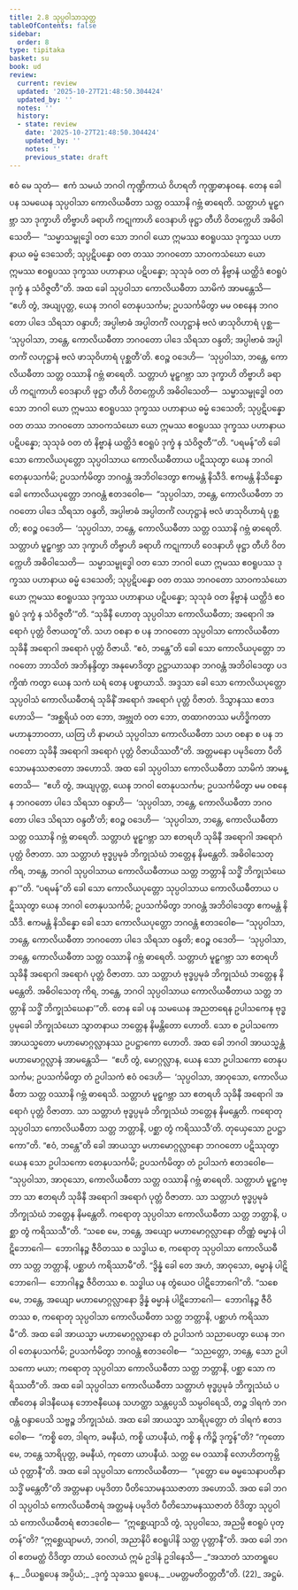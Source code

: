 ```yaml
---
title: 2.8 သုပ္ပဝါသာသုတ္တ
tableOfContents: false
sidebar:
  order: 8
type: tipitaka
basket: su
book: ud
review:
  current: review
  updated: '2025-10-27T21:48:50.304424'
  updated_by: ''
  notes: ''
  history:
  - state: review
    date: '2025-10-27T21:48:50.304424'
    updated_by: ''
    notes: ''
    previous_state: draft
---
```



<ReviewStatus review={frontmatter.review} showDetails={true} />

<HypothesisAnnotation frontmatter={frontmatter} />

<DynamicBreadcrumb />

<Division number="18" book="ud" e="ch" v="18" p="93">

<Paragraph number="116" book="ud">
ဧဝံ မေ သုတံ—  ဧကံ သမယံ ဘဂဝါ ကုဏ္ဍိကာယံ ဝိဟရတိ ကုဏ္ဍဓာနဝနေ. တေန ခေါ ပန သမယေန သုပ္ပဝါသာ ကောလိယဓီတာ သတ္တ ဝဿာနိ ဂဗ္ဘံ ဓာရေတိ. သတ္တာဟံ မူဠှဂဗ္ဘာ သာ ဒုက္ခာဟိ တိဗ္ဗာဟိ ခရာဟိ ကဋုကာဟိ ဝေဒနာဟိ ဖုဋ္ဌာ တီဟိ ဝိတက္ကေဟိ အဓိဝါသေတိ—  “သမ္မာသမ္ဗုဒ္ဓေါ ဝတ သော ဘဂဝါ ယော ဣမဿ ဧဝရူပဿ ဒုက္ခဿ ပဟာနာယ ဓမ္မံ ဒေသေတိ; သုပ္ပဋိပန္နော ဝတ တဿ ဘဂဝတော သာဝကသံဃော ယော ဣမဿ ဧဝရူပဿ ဒုက္ခဿ ပဟာနာယ ပဋိပန္နော; သုသုခံ ဝတ တံ နိဗ္ဗာနံ ယတ္ထိဒံ ဧဝရူပံ ဒုက္ခံ န သံဝိဇ္ဇတီ”တိ.
</Paragraph>

<Paragraph number="117" book="ud">
အထ ခေါ သုပ္ပဝါသာ ကောလိယဓီတာ သာမိကံ အာမန္တေသိ—  “ဧဟိ တွံ, အယျပုတ္တ, ယေန ဘဂဝါ တေနုပသင်္ကမ; ဥပသင်္ကမိတွာ မမ ဝစနေန ဘဂဝတော ပါဒေ သိရသာ ဝန္ဒာဟိ; အပ္ပါဗာဓံ အပ္ပါတင်္ကံ လဟုဋ္ဌာနံ ဗလံ ဖာသုဝိဟာရံ ပုစ္ဆ—  ‘သုပ္ပဝါသာ, ဘန္တေ, ကောလိယဓီတာ ဘဂဝတော ပါဒေ သိရသာ ဝန္ဒတိ; အပ္ပါဗာဓံ အပ္ပါတင်္ကံ လဟုဋ္ဌာနံ ဗလံ ဖာသုဝိဟာရံ ပုစ္ဆတီ’တိ. ဧဝဉ္စ ဝဒေဟိ—  ‘သုပ္ပဝါသာ, ဘန္တေ, ကောလိယဓီတာ သတ္တ ဝဿာနိ ဂဗ္ဘံ ဓာရေတိ. သတ္တာဟံ မူဠှဂဗ္ဘာ သာ ဒုက္ခာဟိ တိဗ္ဗာဟိ ခရာဟိ ကဋုကာဟိ ဝေဒနာဟိ ဖုဋ္ဌာ တီဟိ ဝိတက္ကေဟိ အဓိဝါသေတိ—  သမ္မာသမ္ဗုဒ္ဓေါ ဝတ သော ဘဂဝါ ယော ဣမဿ ဧဝရူပဿ ဒုက္ခဿ ပဟာနာယ ဓမ္မံ ဒေသေတိ; သုပ္ပဋိပန္နော ဝတ တဿ ဘဂဝတော သာဝကသံဃော ယော ဣမဿ ဧဝရူပဿ ဒုက္ခဿ ပဟာနာယ ပဋိပန္နော; သုသုခံ ဝတ တံ နိဗ္ဗာနံ ယတ္ထိဒံ ဧဝရူပံ ဒုက္ခံ န သံဝိဇ္ဇတီ’”တိ.
</Paragraph>

<Paragraph number="118" book="ud">
“ပရမန်”တိ ခေါ သော ကောလိယပုတ္တော သုပ္ပဝါသာယ ကောလိယဓီတာယ ပဋိဿုတွာ ယေန ဘဂဝါ တေနုပသင်္ကမိ; ဥပသင်္ကမိတွာ ဘဂဝန္တံ အဘိဝါဒေတွာ ဧကမန္တံ နိသီဒိ. ဧကမန္တံ နိသိန္နော ခေါ ကောလိယပုတ္တော ဘဂဝန္တံ ဧတဒဝေါစ—  “သုပ္ပဝါသာ, ဘန္တေ, ကောလိယဓီတာ ဘဂဝတော ပါဒေ သိရသာ ဝန္ဒတိ, အပ္ပါဗာဓံ အပ္ပါတင်္ကံ လဟုဋ္ဌာနံ ဗလံ ဖာသုဝိဟာရံ ပုစ္ဆတိ; ဧဝဉ္စ ဝဒေတိ—  ‘သုပ္ပဝါသာ, ဘန္တေ, ကောလိယဓီတာ သတ္တ ဝဿာနိ ဂဗ္ဘံ ဓာရေတိ. သတ္တာဟံ မူဠှဂဗ္ဘာ သာ ဒုက္ခာဟိ တိဗ္ဗာဟိ ခရာဟိ ကဋုကာဟိ ဝေဒနာဟိ ဖုဋ္ဌာ တီဟိ ဝိတက္ကေဟိ အဓိဝါသေတိ—  သမ္မာသမ္ဗုဒ္ဓေါ ဝတ သော ဘဂဝါ ယော ဣမဿ ဧဝရူပဿ ဒုက္ခဿ ပဟာနာယ ဓမ္မံ ဒေသေတိ; သုပ္ပဋိပန္နော ဝတ တဿ ဘဂဝတော သာဝကသံဃော ယော ဣမဿ ဧဝရူပဿ ဒုက္ခဿ ပဟာနာယ ပဋိပန္နော; သုသုခံ ဝတ နိဗ္ဗာနံ ယတ္ထိဒံ ဧဝရူပံ ဒုက္ခံ န သံဝိဇ္ဇတီ’”တိ.
</Paragraph>

<Paragraph number="119" book="ud">
“သုခိနီ ဟောတု သုပ္ပဝါသာ ကောလိယဓီတာ; အရောဂါ အရောဂံ ပုတ္တံ ဝိဇာယတူ”တိ. သဟ ဝစနာ စ ပန ဘဂဝတော သုပ္ပဝါသာ ကောလိယဓီတာ သုခိနီ အရောဂါ အရောဂံ ပုတ္တံ ဝိဇာယိ.
</Paragraph>

<Paragraph number="120" book="ud">
“ဧဝံ, ဘန္တေ”တိ ခေါ သော ကောလိယပုတ္တော ဘဂဝတော ဘာသိတံ အဘိနန္ဒိတွာ အနုမောဒိတွာ ဥဋ္ဌာယာသနာ ဘဂဝန္တံ အဘိဝါဒေတွာ ပဒက္ခိဏံ ကတွာ ယေန သကံ ဃရံ တေန ပစ္စာယာသိ. အဒ္ဒသာ ခေါ သော ကောလိယပုတ္တော သုပ္ပဝါသံ ကောလိယဓီတရံ သုခိနိံ အရောဂံ အရောဂံ ပုတ္တံ ဝိဇာတံ. ဒိသွာနဿ ဧတဒဟောသိ—  “အစ္ဆရိယံ ဝတ ဘော, အဗ္ဘုတံ ဝတ ဘော, တထာဂတဿ မဟိဒ္ဓိကတာ မဟာနုဘာဝတာ, ယတြ ဟိ နာမာယံ သုပ္ပဝါသာ ကောလိယဓီတာ သဟ ဝစနာ စ ပန ဘဂဝတော သုခိနီ အရောဂါ အရောဂံ ပုတ္တံ ဝိဇာယိဿတီ”တိ. အတ္တမနော ပမုဒိတော ပီတိသောမနဿဇာတော အဟောသိ.
</Paragraph>

<Paragraph number="121" book="ud">
အထ ခေါ သုပ္ပဝါသာ ကောလိယဓီတာ သာမိကံ အာမန္တေသိ—  “ဧဟိ တွံ, အယျပုတ္တ, ယေန ဘဂဝါ တေနုပသင်္ကမ; ဥပသင်္ကမိတွာ မမ ဝစနေန ဘဂဝတော ပါဒေ သိရသာ ဝန္ဒာဟိ—  ‘သုပ္ပဝါသာ, ဘန္တေ, ကောလိယဓီတာ ဘဂဝတော ပါဒေ သိရသာ ဝန္ဒတီ’တိ; ဧဝဉ္စ ဝဒေဟိ—  ‘သုပ္ပဝါသာ, ဘန္တေ, ကောလိယဓီတာ သတ္တ ဝဿာနိ ဂဗ္ဘံ ဓာရေတိ. သတ္တာဟံ မူဠှဂဗ္ဘာ သာ ဧတရဟိ သုခိနီ အရောဂါ အရောဂံ ပုတ္တံ ဝိဇာတာ. သာ သတ္တာဟံ ဗုဒ္ဓပ္ပမုခံ ဘိက္ခုသံဃံ ဘတ္တေန နိမန္တေတိ. အဓိဝါသေတု ကိရ, ဘန္တေ, ဘဂဝါ သုပ္ပဝါသာယ ကောလိယဓီတာယ သတ္တ ဘတ္တာနိ သဒ္ဓိံ ဘိက္ခုသံဃေနာ’”တိ.
</Paragraph>

<Paragraph number="122" book="ud">
“ပရမန်”တိ ခေါ သော ကောလိယပုတ္တော သုပ္ပဝါသာယ ကောလိယဓီတာယ ပဋိဿုတွာ ယေန ဘဂဝါ တေနုပသင်္ကမိ; ဥပသင်္ကမိတွာ ဘဂဝန္တံ အဘိဝါဒေတွာ ဧကမန္တံ နိသီဒိ. ဧကမန္တံ နိသိန္နော ခေါ သော ကောလိယပုတ္တော ဘဂဝန္တံ ဧတဒဝေါစ—
</Paragraph>

<Paragraph number="123" book="ud">
“သုပ္ပဝါသာ, ဘန္တေ, ကောလိယဓီတာ ဘဂဝတော ပါဒေ သိရသာ ဝန္ဒတိ; ဧဝဉ္စ ဝဒေတိ—  ‘သုပ္ပဝါသာ, ဘန္တေ, ကောလိယဓီတာ သတ္တ ဝဿာနိ ဂဗ္ဘံ ဓာရေတိ. သတ္တာဟံ မူဠှဂဗ္ဘာ သာ ဧတရဟိ သုခိနီ အရောဂါ အရောဂံ ပုတ္တံ ဝိဇာတာ. သာ သတ္တာဟံ ဗုဒ္ဓပ္ပမုခံ ဘိက္ခုသံဃံ ဘတ္တေန နိမန္တေတိ. အဓိဝါသေတု ကိရ, ဘန္တေ, ဘဂဝါ သုပ္ပဝါသာယ ကောလိယဓီတာယ သတ္တ ဘတ္တာနိ သဒ္ဓိံ ဘိက္ခုသံဃေနာ’”တိ.
</Paragraph>

<Paragraph number="124" book="ud">
တေန ခေါ ပန သမယေန အညတရေန ဥပါသကေန ဗုဒ္ဓပ္ပမုခေါ ဘိက္ခုသံဃော သွာတနာယ ဘတ္တေန နိမန္တိတော ဟောတိ. သော စ ဥပါသကော အာယသ္မတော မဟာမောဂ္ဂလ္လာနဿ ဥပဋ္ဌာကော ဟောတိ. အထ ခေါ ဘဂဝါ အာယသ္မန္တံ မဟာမောဂ္ဂလ္လာနံ အာမန္တေသိ—  “ဧဟိ တွံ, မောဂ္ဂလ္လာန, ယေန သော ဥပါသကော တေနုပသင်္ကမ; ဥပသင်္ကမိတွာ တံ ဥပါသကံ ဧဝံ ဝဒေဟိ—  ‘သုပ္ပဝါသာ, အာဝုသော, ကောလိယဓီတာ သတ္တ ဝဿာနိ ဂဗ္ဘံ ဓာရေသိ. သတ္တာဟံ မူဠှဂဗ္ဘာ သာ ဧတရဟိ သုခိနီ အရောဂါ အရောဂံ ပုတ္တံ ဝိဇာတာ. သာ သတ္တာဟံ ဗုဒ္ဓပ္ပမုခံ ဘိက္ခုသံဃံ ဘတ္တေန နိမန္တေတိ. ကရောတု သုပ္ပဝါသာ ကောလိယဓီတာ သတ္တ ဘတ္တာနိ, ပစ္ဆာ တွံ ကရိဿသီ’တိ. တုယှေသော ဥပဋ္ဌာကော”တိ.
</Paragraph>

<Paragraph number="125" book="ud">
“ဧဝံ, ဘန္တေ”တိ ခေါ အာယသ္မာ မဟာမောဂ္ဂလ္လာနော ဘဂဝတော ပဋိဿုတွာ ယေန သော ဥပါသကော တေနုပသင်္ကမိ; ဥပသင်္ကမိတွာ တံ ဥပါသကံ ဧတဒဝေါစ—  “သုပ္ပဝါသာ, အာဝုသော, ကောလိယဓီတာ သတ္တ ဝဿာနိ ဂဗ္ဘံ ဓာရေတိ. သတ္တာဟံ မူဠှဂဗ္ဘာ သာ ဧတရဟိ သုခိနီ အရောဂါ အရောဂံ ပုတ္တံ ဝိဇာတာ. သာ သတ္တာဟံ ဗုဒ္ဓပ္ပမုခံ ဘိက္ခုသံဃံ ဘတ္တေန နိမန္တေတိ. ကရောတု သုပ္ပဝါသာ ကောလိယဓီတာ သတ္တ ဘတ္တာနိ, ပစ္ဆာ တွံ ကရိဿသီ”တိ.
</Paragraph>

<Paragraph number="126" book="ud">
“သစေ မေ, ဘန္တေ, အယျော မဟာမောဂ္ဂလ္လာနော တိဏ္ဏံ ဓမ္မာနံ ပါဋိဘောဂေါ—  ဘောဂါနဉ္စ ဇီဝိတဿ စ သဒ္ဓါယ စ, ကရောတု သုပ္ပဝါသာ ကောလိယဓီတာ သတ္တ ဘတ္တာနိ, ပစ္ဆာဟံ ကရိဿာမီ”တိ. “ဒွိန္နံ ခေါ တေ အဟံ, အာဝုသော, ဓမ္မာနံ ပါဋိဘောဂေါ—  ဘောဂါနဉ္စ ဇီဝိတဿ စ. သဒ္ဓါယ ပန တွံယေဝ ပါဋိဘောဂေါ”တိ.
</Paragraph>

<Paragraph number="127" book="ud">
“သစေ မေ, ဘန္တေ, အယျော မဟာမောဂ္ဂလ္လာနော ဒွိန္နံ ဓမ္မာနံ ပါဋိဘောဂေါ—  ဘောဂါနဉ္စ ဇီဝိတဿ စ, ကရောတု သုပ္ပဝါသာ ကောလိယဓီတာ သတ္တ ဘတ္တာနိ, ပစ္ဆာဟံ ကရိဿာမီ”တိ.
</Paragraph>

<Paragraph number="128" book="ud">
အထ ခေါ အာယသ္မာ မဟာမောဂ္ဂလ္လာနော တံ ဥပါသကံ သညာပေတွာ ယေန ဘဂဝါ တေနုပသင်္ကမိ; ဥပသင်္ကမိတွာ ဘဂဝန္တံ ဧတဒဝေါစ—  “သညတ္တော, ဘန္တေ, သော ဥပါသကော မယာ; ကရောတု သုပ္ပဝါသာ ကောလိယဓီတာ သတ္တ ဘတ္တာနိ, ပစ္ဆာ သော ကရိဿတီ”တိ.
</Paragraph>

<Paragraph number="129" book="ud">
အထ ခေါ သုပ္ပဝါသာ ကောလိယဓီတာ သတ္တာဟံ ဗုဒ္ဓပ္ပမုခံ ဘိက္ခုသံဃံ ပဏီတေန ခါဒနီယေန ဘောဇနီယေန သဟတ္ထာ သန္တပ္ပေသိ သမ္ပဝါရေသိ, တဉ္စ ဒါရကံ ဘဂဝန္တံ ဝန္ဒာပေသိ သဗ္ဗဉ္စ ဘိက္ခုသံဃံ.
</Paragraph>

<Paragraph number="130" book="ud">
အထ ခေါ အာယသ္မာ သာရိပုတ္တော တံ ဒါရကံ ဧတဒဝေါစ—  “ကစ္စိ တေ, ဒါရက, ခမနီယံ, ကစ္စိ ယာပနီယံ, ကစ္စိ န ကိဉ္စိ ဒုက္ခန်”တိ? “ကုတော မေ, ဘန္တေ သာရိပုတ္တ, ခမနီယံ, ကုတော ယာပနီယံ. သတ္တ မေ ဝဿာနိ လောဟိတကုမ္ဘိယံ ဝုတ္ထာနီ”တိ.
</Paragraph>

<Paragraph number="131" book="ud">
အထ ခေါ သုပ္ပဝါသာ ကောလိယဓီတာ—  “ပုတ္တော မေ ဓမ္မသေနာပတိနာ သဒ္ဓိံ မန္တေတီ”တိ အတ္တမနာ ပမုဒိတာ ပီတိသောမနဿဇာတာ အဟောသိ. အထ ခေါ ဘဂဝါ သုပ္ပဝါသံ ကောလိယဓီတရံ အတ္တမနံ ပမုဒိတံ ပီတိသောမနဿဇာတံ ဝိဒိတွာ သုပ္ပဝါသံ ကောလိယဓီတရံ ဧတဒဝေါစ—  “ဣစ္ဆေယျာသိ တွံ, သုပ္ပဝါသေ, အညမ္ပိ ဧဝရူပံ ပုတ္တန်”တိ? “ဣစ္ဆေယျာမဟံ, ဘဂဝါ, အညာနိပိ ဧဝရူပါနိ သတ္တ ပုတ္တာနီ”တိ.
</Paragraph>

<Paragraph number="132" book="ud">
အထ ခေါ ဘဂဝါ ဧတမတ္ထံ ဝိဒိတွာ တာယံ ဝေလာယံ ဣမံ ဥဒါနံ ဥဒါနေသိ—
</Paragraph>

<Paragraph number="133" type="verses" book="ud">
_“အသာတံ သာတရူပေန,_  
_ပိယရူပေန အပ္ပိယံ;_  
_ဒုက္ခံ သုခဿ ရူပေန,_  
_ပမတ္တမတိဝတ္တတီ”တိ. (22)_  


</Paragraph>
</Division>

<Paragraph number="134" type="center" book="ud">
အဋ္ဌမံ.
</Paragraph>